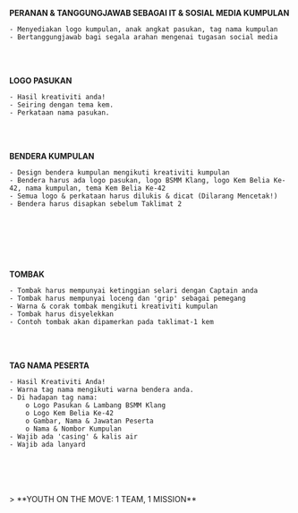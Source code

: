 
<GuideHeader id="17"/>

**PERANAN & TANGGUNGJAWAB SEBAGAI IT & SOSIAL MEDIA KUMPULAN**
<br/>
````
- Menyediakan logo kumpulan, anak angkat pasukan, tag nama kumpulan
- Bertanggungjawab bagi segala arahan mengenai tugasan social media
````
<br/><br/>

**LOGO PASUKAN**
````
- Hasil kreativiti anda!
- Seiring dengan tema kem.
- Perkataan nama pasukan.
````
<br/><br/>

**BENDERA KUMPULAN**
````
- Design bendera kumpulan mengikuti kreativiti kumpulan
- Bendera harus ada logo pasukan, logo BSMM Klang, logo Kem Belia Ke-42, nama kumpulan, tema Kem Belia Ke-42
- Semua logo & perkataan harus dilukis & dicat (Dilarang Mencetak!)
- Bendera harus disapkan sebelum Taklimat 2
````
<br/>
<NextImage
    src="/images/guide/content/flag-spec.png"
    alt="bendera-guideline"
    width={400}
    height={200}
/>
<br/>
<NextImage
    src="/images/guide/content/tiang-bendera-guideline.png"
    alt="tiang-bendera-guideline"
    width={400}
    height={200}
/>

<br/><br/>

**TOMBAK**
````
- Tombak harus mempunyai ketinggian selari dengan Captain anda
- Tombak harus mempunyai loceng dan 'grip' sebagai pemegang
- Warna & corak tombak mengikuti kreativiti kumpulan
- Tombak harus disyelekkan
- Contoh tombak akan dipamerkan pada taklimat-1 kem
````
<br/><br/>

**TAG NAMA PESERTA**
````
- Hasil Kreativiti Anda!
- Warna tag nama mengikuti warna bendera anda.
- Di hadapan tag nama:
    o Logo Pasukan & Lambang BSMM Klang
    o Logo Kem Belia Ke-42
    o Gambar, Nama & Jawatan Peserta
    o Nama & Nombor Kumpulan
- Wajib ada 'casing' & kalis air
- Wajib ada lanyard
````
<br/>
<NextImage
    src="/images/guide/content/name-tag-sample.png"
    alt="name-tag-sample"
    width={300}
    height={200}
/>

<br/>
<br/><br/>
> **YOUTH ON THE MOVE: 1 TEAM, 1 MISSION**